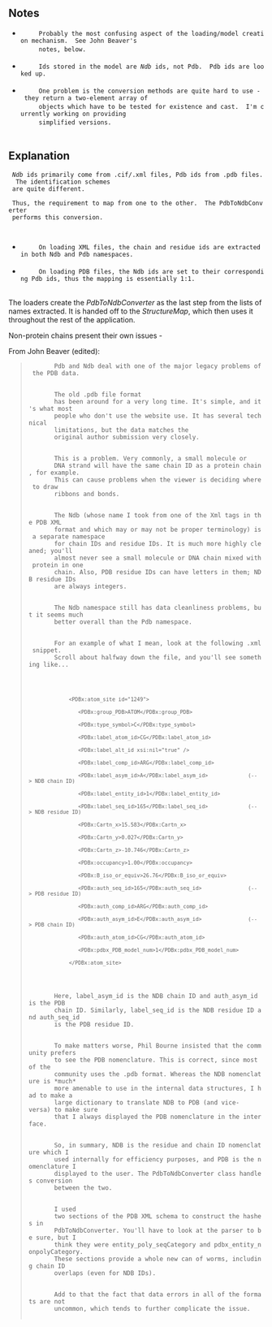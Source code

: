==Notes==
  <ul class="preface">
    <li>
      Probably the most confusing aspect of the loading/model creation mechanism.  See John Beaver's
      notes, below.
    </li>
    <li>
      Ids stored in the model are <em>Ndb</em> ids, not Pdb.  Pdb ids are looked up.
    </li>
    <li>
      One problem is the conversion methods are quite hard to use - they return a two-element array of
      objects which have to be tested for existence and cast.  I'm currently working on providing
      simplified versions.
    </li>
  </ul>
==Explanation==  

  <em>Ndb</em> ids primarily come from .cif/.xml files, Pdb ids from .pdb files.  The identification schemes
  are quite different.
  
  Thus, the requirement to map from one to the other.  The <span class="classname">PdbToNdbConverter</span>
  performs this conversion.
  
  <ul>
    <li>
      On loading XML files, the chain and residue ids are extracted in both Ndb and Pdb namespaces.
    </li>
    <li>
      On loading PDB files, the Ndb ids are set to their corresponding Pdb ids, thus the mapping is essentially 1:1.
    </li>
  </ul>
  

The loaders create the ''PdbToNdbConverter'' as the last step from the lists of names extracted.  It is handed off to the ''StructureMap'', which then uses it throughout the rest of the application.

Non-protein chains present their own issues - 
  
From John Beaver (edited):

  <blockquote>
  	<p>
  		Pdb and Ndb deal with one of the major legacy problems of the PDB data.
  		</p><p>
		The old .pdb file format
		has been around for a very long time. It's simple, and it's what most 
		people who don't use the website use. It has several technical 
		limitations, but the data matches the 
		original author submission very closely.
		</p><p>
		This is a problem. Very commonly, a small molecule or 
		DNA strand will have the same chain ID as a protein chain, for example. 
		This can cause problems when the viewer is deciding where to draw 
		ribbons and bonds.
		</p><p>
		The Ndb (whose name I took from one of the Xml tags in the PDB XML 
		format and which may or may not be proper terminology) is a separate namespace 
		for chain IDs and residue IDs. It is much more highly cleaned; you'll 
		almost never see a small molecule or DNA chain mixed with protein in one 
		chain. Also, PDB residue IDs can have letters in them; NDB residue IDs 
		are always integers.
		</p><p>
		The Ndb namespace still has data cleanliness problems, but it seems much 
		better overall than the Pdb namespace.
		</p><p>
		For an example of what I mean, look at the following .xml snippet.
		Scroll about halfway down the file, and you'll see something like...
		</p>
		<code>
		      &lt;PDBx:atom_site id="1249"&gt;
		         &lt;PDBx:group_PDB&gt;ATOM&lt;/PDBx:group_PDB&gt;
		         &lt;PDBx:type_symbol&gt;C&lt;/PDBx:type_symbol&gt;
		         &lt;PDBx:label_atom_id&gt;CG&lt;/PDBx:label_atom_id&gt;
		         &lt;PDBx:label_alt_id xsi:nil="true" /&gt;
		         &lt;PDBx:label_comp_id&gt;ARG&lt;/PDBx:label_comp_id&gt;
		         &lt;PDBx:label_asym_id&gt;A&lt;/PDBx:label_asym_id&gt;             (--&gt; NDB chain ID)
		         &lt;PDBx:label_entity_id&gt;1&lt;/PDBx:label_entity_id&gt;
		         &lt;PDBx:label_seq_id&gt;165&lt;/PDBx:label_seq_id&gt;             (--&gt; NDB residue ID)
		         &lt;PDBx:Cartn_x&gt;15.583&lt;/PDBx:Cartn_x&gt;
		         &lt;PDBx:Cartn_y&gt;0.027&lt;/PDBx:Cartn_y&gt;
		         &lt;PDBx:Cartn_z&gt;-10.746&lt;/PDBx:Cartn_z&gt;
		         &lt;PDBx:occupancy&gt;1.00&lt;/PDBx:occupancy&gt;
		         &lt;PDBx:B_iso_or_equiv&gt;26.76&lt;/PDBx:B_iso_or_equiv&gt;
		         &lt;PDBx:auth_seq_id&gt;165&lt;/PDBx:auth_seq_id&gt;               (--&gt; PDB residue ID)
		         &lt;PDBx:auth_comp_id&gt;ARG&lt;/PDBx:auth_comp_id&gt;
		         &lt;PDBx:auth_asym_id&gt;E&lt;/PDBx:auth_asym_id&gt;               (--&gt; PDB chain ID)
		         &lt;PDBx:auth_atom_id&gt;CG&lt;/PDBx:auth_atom_id&gt;
		         &lt;PDBx:pdbx_PDB_model_num&gt;1&lt;/PDBx:pdbx_PDB_model_num&gt;
		      &lt;/PDBx:atom_site&gt;
		</code>
		<p>
		Here, label_asym_id is the NDB chain ID and auth_asym_id is the PDB 
		chain ID. Similarly, label_seq_id is the NDB residue ID and auth_seq_id 
		is the PDB residue ID.
		</p><p>
		To make matters worse, Phil Bourne insisted that the community prefers 
		to see the PDB nomenclature. This is correct, since most of the 
		community uses the .pdb format. Whereas the NDB nomenclature is *much* 
		more amenable to use in the internal data structures, I had to make a 
		large dictionary to translate NDB to PDB (and vice-versa) to make sure 
		that I always displayed the PDB nomenclature in the interface.
		</p><p>
		So, in summary, NDB is the residue and chain ID nomenclature which I 
		used internally for efficiency purposes, and PDB is the nomenclature I 
		displayed to the user. The PdbToNdbConverter class handles conversion 
		between the two.
		</p><p class="newidea">
		I used 
		two sections of the PDB XML schema to construct the hashes in 
		PdbToNdbConverter. You'll have to look at the parser to be sure, but I 
		think they were entity_poly_seqCategory and pdbx_entity_nonpolyCategory. 
		These sections provide a whole new can of worms, including chain ID 
		overlaps (even for NDB IDs).
		</p><p>
		Add to that the fact that data errors in all of the formats are not 
		uncommon, which tends to further complicate the issue.
		</p>
  </blockquote>